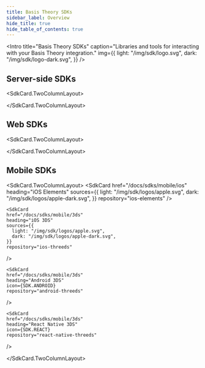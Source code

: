 ```yaml
---
title: Basis Theory SDKs
sidebar_label: Overview
hide_title: true
hide_table_of_contents: true
---
```



<Intro
  title="Basis Theory SDKs"
  caption="Libraries and tools for interacting with your Basis Theory integration."
  img={{
    light: "/img/sdk/logo.svg",
    dark: "/img/sdk/logo-dark.svg",
  }}
/>

## Server-side SDKs

<SdkCard.TwoColumnLayout>
<SdkCard
  heading=".NET SDK"
  icon={SDK.DOT_NET}
  href="/docs/sdks/server-side/dotnet"
  repository="dotnet-sdk"
/>

<SdkCard
  heading="Go SDK"
  icon={SDK.GO}
  href="/docs/sdks/server-side/go"
  repository="go-sdk"
/>

<SdkCard
  heading="Node.js SDK"
  href="/docs/sdks/server-side/node"
  icon={SDK.NODE}
  repository="node-sdk"
/>

<SdkCard
  heading="Python SDK"
  href="/docs/sdks/server-side/python"
  icon={SDK.PYTHON}
  repository="python-sdk"
/>

<SdkCard
  href="/docs/sdks/server-side/terraform"
  heading="Terraform SDK"
  icon={SDK.TERRAFORM}
  repository="terraform-provider-basistheory"
/>
<SdkCard
  href="/docs/sdks/server-side/java"
  heading="Java SDK"
  icon={SDK.Java}
  repository="java-sdk"
/>
</SdkCard.TwoColumnLayout>

## Web SDKs

<SdkCard.TwoColumnLayout>
<SdkCard
  href="/docs/sdks/web/web-elements"
  heading="Web Elements"
  icon={SDK.JAVASCRIPT}
  repository="web-elements"
/>

<SdkCard
  href="/docs/sdks/web/web-elements/?implementation=react"
  heading="React Elements SDK"
  icon={SDK.REACT}
  repository="react-elements"
/>

<SdkCard
  href="/docs/sdks/web/3ds"
  heading="Web 3DS"
  icon={SDK.JAVASCRIPT}
  repository="web-threeds"
/>

</SdkCard.TwoColumnLayout>

## Mobile SDKs

<SdkCard.TwoColumnLayout>
  <SdkCard
    href="/docs/sdks/mobile/ios"
    heading="iOS Elements"
    sources={{
      light: "/img/sdk/logos/apple.svg",
      dark: "/img/sdk/logos/apple-dark.svg",
    }}
    repository="ios-elements"
  />

    <SdkCard
    href="/docs/sdks/mobile/3ds"
    heading="iOS 3DS"
    sources={{
      light: "/img/sdk/logos/apple.svg",
      dark: "/img/sdk/logos/apple-dark.svg",
    }}
    repository="ios-threeds"
  />

  <SdkCard
    href="/docs/sdks/mobile/android"
    heading="Android Elements SDK"
    icon={SDK.ANDROID}
    repository="basistheory-android"
  />

    <SdkCard
    href="/docs/sdks/mobile/3ds"
    heading="Android 3DS"
    icon={SDK.ANDROID}
    repository="android-threeds"
  />


    <SdkCard
    href="/docs/sdks/mobile/3ds"
    heading="React Native 3DS"
    icon={SDK.REACT}
    repository="react-native-threeds"
  />





<SdkCard
  href="/docs/sdks/mobile/react-native"
  heading="React Native Elements SDK"
  icon={SDK.REACT}
  repository="react-native-elements"
/>

</SdkCard.TwoColumnLayout>
